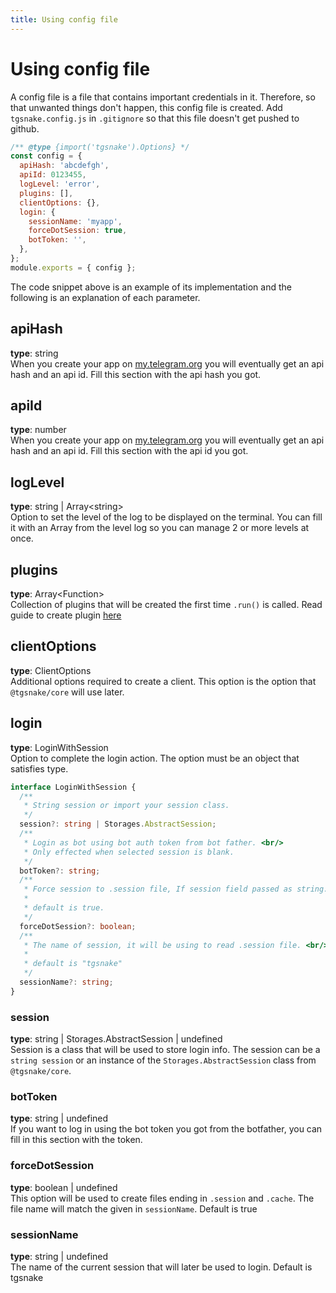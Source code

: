 ```yaml
---
title: Using config file
---
```


# Using config file

A config file is a file that contains important credentials in it. Therefore, so that unwanted things don't happen, this config file is created. Add `tgsnake.config.js` in `.gitignore` so that this file doesn't get pushed to github.

```js
/** @type {import('tgsnake').Options} */
const config = {
  apiHash: 'abcdefgh',
  apiId: 0123455,
  logLevel: 'error',
  plugins: [],
  clientOptions: {},
  login: {
    sessionName: 'myapp',
    forceDotSession: true,
    botToken: '',
  },
};
module.exports = { config };
```

The code snippet above is an example of its implementation and the following is an explanation of each parameter.

## apiHash

**type**: <span className="text-green-600 dark:text-green-300">string</span>  
When you create your app on [my.telegram.org](https://my.telegram.org/) you will eventually get an api hash and an api id. Fill this section with the api hash you got.

## apiId

**type**: <span className="text-blue-600 dark:text-blue-300">number</span>  
When you create your app on [my.telegram.org](https://my.telegram.org/) you will eventually get an api hash and an api id. Fill this section with the api id you got.

## logLevel

**type**: <span className="text-green-600 dark:text-green-300">string</span> | <span className="text-yellow-600 dark:text-yellow-300">Array\<<span className="text-green-600 dark:text-green-300">string</span>\></span>  
Option to set the level of the log to be displayed on the terminal. You can fill it with an Array from the level log so you can manage 2 or more levels at once.

## plugins

**type**: <span className="text-yellow-600 dark:text-yellow-300">Array\<<span className="text-purple-600 dark:text-purple-300">Function</span>\></span>  
Collection of plugins that will be created the first time `.run()` is called. Read guide to create plugin [here](/guide/create-plugin)

## clientOptions

**type**: <span className="text-orange-600 dark:text-orange-300">ClientOptions</span>  
Additional options required to create a client. This option is the option that `@tgsnake/core` will use later.

## login

**type**: <span className="text-orange-600 dark:text-orange-300">LoginWithSession</span>  
Option to complete the login action. The option must be an object that satisfies type.

```ts
interface LoginWithSession {
  /**
   * String session or import your session class.
   */
  session?: string | Storages.AbstractSession;
  /**
   * Login as bot using bot auth token from bot father. <br/>
   * Only effected when selected session is blank.
   */
  botToken?: string;
  /**
   * Force session to .session file, If session field passed as string. <br/>
   *
   * default is true.
   */
  forceDotSession?: boolean;
  /**
   * The name of session, it will be using to read .session file. <br/>
   *
   * default is "tgsnake"
   */
  sessionName?: string;
}
```

### session

**type**: <span className="text-green-600 dark:text-green-300">string</span> | <span className="text-orange-600 dark:text-orange-300">Storages.AbstractSession</span> | <span className="text-lime-600 dark:text-lime-300">undefined</span>  
Session is a class that will be used to store login info. The session can be a `string session` or an instance of the `Storages.AbstractSession` class from `@tgsnake/core`.

### botToken

**type**: <span className="text-green-600 dark:text-green-300">string</span> | <span className="text-lime-600 dark:text-lime-300">undefined</span>  
If you want to log in using the bot token you got from the botfather, you can fill in this section with the token.

### forceDotSession

**type**: <span className="text-amber-600 dark:text-amber-300">boolean</span> | <span className="text-lime-600 dark:text-lime-300">undefined</span>  
This option will be used to create files ending in `.session` and `.cache`. The file name will match the given in `sessionName`. Default is <span className="text-amber-600 dark:text-amber-300">true</span>

### sessionName

**type**: <span className="text-green-600 dark:text-green-300">string</span> | <span className="text-lime-600 dark:text-lime-300">undefined</span>  
The name of the current session that will later be used to login. Default is <span className="text-green-600 dark:text-green-300">tgsnake</span>
